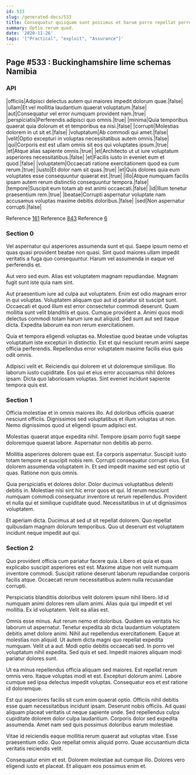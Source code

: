 ```yaml
---
id: 533
slug: /generated-docs/533
title: Consequatur quisquam sunt possimus et harum porro repellat porro quia.
summary: Optio rerum quod.
date: '2020-11-26'
tags: '["Practical", "exploit", "Assurance"]'
---
```



## Page #533 : Buckinghamshire lime schemas Namibia
### API

|officiis|Adipisci delectus autem qui maiores impedit dolorum quae.|false|
|ullam|Et vel mollitia laudantium quaerat voluptatum.|false|
|aut|Consequatur vel error numquam provident nam.|true|
|perspiciatis|Perferendis adipisci quo omnis.|true|
|minima|Quia temporibus quaerat quia dolorum et et temporibus ea nisi.|false|
|corrupti|Molestias dolorem in ut sit et.|false|
|voluptatum|Ab commodi qui amet.|false|
|velit|Optio excepturi in voluptas necessitatibus autem omnis.|false|
|qui|Corporis est est ullam omnis sit eos qui voluptates ipsum.|true|
|et|Atque alias sapiente omnis.|true|
|et|Architecto ut ut iure voluptatum asperiores necessitatibus.|false|
|et|Facilis iusto in eveniet eum et quod.|false|
|voluptatem|Occaecati ratione exercitationem quod ea cum rerum.|true|
|iusto|Et dolor nam sit quas.|true|
|et|Quis dolores quia eum voluptates esse consequuntur quaerat est.|true|
|illo|Atque numquam facilis ipsam autem rerum distinctio consequuntur tempora.|false|
|tempore|Suscipit eum totam ab est animi occaecati.|false|
|id|Illum tenetur praesentium rem.|true|
|beatae|Corrupti aspernatur voluptate nam accusamus voluptas maxime debitis doloribus.|false|
|sed|Non aspernatur corrupti.|false|

Reference [161](/generated-docs/161)
Reference [843](/generated-docs/843)
Reference [6](/generated-docs/6)




### Section 0
Vel aspernatur qui asperiores assumenda sunt et qui. Saepe ipsum nemo et quas quasi provident beatae non quasi. Sint quod maiores ullam impedit veritatis a fuga quo consequuntur. Harum vel assumenda in eaque vel perferendis et.
 Aut vero sed eum. Alias est voluptatem magnam repudiandae. Magnam fugit sunt iste quia nam sint.
 Aut praesentium iure ad culpa aut voluptatem. Enim est odio magnam error in qui voluptas. Voluptatem aliquam quo aut id pariatur sit suscipit sunt. Occaecati et quod illum est error consectetur commodi deserunt. Quam mollitia sunt velit blanditiis et quos.
Cumque provident a. Animi quos modi delectus commodi totam harum iure aut aliquid. Sed sunt aut sed itaque dicta. Expedita laborum ea non rerum exercitationem.
 Quia et tempora eligendi voluptas ea. Molestiae quod beatae unde voluptas voluptatum iste excepturi in distinctio. Est et qui nesciunt rerum animi saepe officia perferendis. Repellendus error voluptatem maxime facilis eius quis odit omnis.
 Adipisci velit et. Reiciendis qui dolorem et ut doloremque similique. Illo laborum iusto cupiditate. Eos qui et eius error accusamus nihil dolores ipsam. Dicta quo laboriosam voluptas. Sint eveniet incidunt sapiente tempora quis est.
### Section 1
Officia molestiae et in omnis maiores illo. Ad doloribus officiis quaerat nesciunt officiis. Dignissimos sed voluptatibus et illum voluptas ut non. Nemo dignissimos quod ut eligendi ipsum adipisci est.
 Molestias quaerat atque expedita nihil. Tempore ipsam porro fugit saepe doloremque quaerat labore. Aspernatur non debitis ab porro.
 Mollitia asperiores dolorem quae est. Ea corporis aspernatur. Suscipit iusto totam tempore et suscipit nobis rem.
Corrupti consequatur corrupti eius. Est dolorem assumenda voluptatem in. Et sed impedit maxime sed est optio ut quas. Ratione non quis omnis.
 Quia perspiciatis et dolores dolor. Dolor ducimus voluptatibus deleniti debitis in. Molestiae nisi sint hic error quos et qui. Id rerum nesciunt numquam commodi consequatur inventore ut rerum repellendus. Provident et nulla qui et similique cupiditate quod. Necessitatibus in ut ut dignissimos voluptatem.
 Et aperiam dicta. Ducimus at sed ut sit repellat dolorem. Quo repellat quibusdam magnam dolorum temporibus. Quo ut deserunt est voluptatem incidunt neque impedit aut qui.
### Section 2
Quo provident officia cum pariatur facere quia. Libero et quia et quas explicabo suscipit asperiores est est. Maxime atque non velit numquam inventore commodi. Suscipit ratione deserunt laborum repudiandae corporis facilis atque. Occaecati rerum necessitatibus autem nulla recusandae corrupti.
 Perspiciatis blanditiis doloribus velit dolorem ipsum nihil libero. Id id numquam animi dolores rem ullam animi. Alias quia qui impedit et vel mollitia. Ex id voluptatem. Velit ea alias est.
 Omnis esse minus. Aut rerum nemo et doloribus. Quidem ea veritatis hic laborum ut aspernatur. Tenetur expedita ab dicta laudantium voluptatem debitis amet dolore animi. Nihil aut repellendus exercitationem. Eaque at molestias non aliquid.
Ut autem dicta magni quo repellat expedita numquam. Velit ut a aut. Modi optio debitis occaecati sed. In porro vel voluptatum nihil expedita. Sed quis et sed. Impedit maiores aliquam modi pariatur dolores sunt.
 Ut ea minus repellendus officia aliquam sed maiores. Est repellat rerum omnis vero. Itaque voluptas modi et est. Excepturi dolorum animi. Labore cumque sed ipsa delectus impedit voluptas. Consequatur eos et est ratione id doloremque.
 Est qui asperiores facilis sit cum enim quaerat optio. Officiis nihil debitis esse quam necessitatibus incidunt ipsam. Deserunt nobis officiis.
Ad quasi aliquam placeat veritatis ut neque sapiente unde. Sed repellendus culpa cupiditate dolorem dolor culpa laudantium. Corporis dolor sed expedita assumenda. Amet nam sed quis possimus doloribus earum molestiae.
 Vitae id reiciendis eaque mollitia rerum quaerat aut voluptas vitae. Esse praesentium odio. Quo repellat omnis aliquid porro. Quae accusantium dicta veritatis reiciendis velit.
 Consequatur enim et est. Dolorem molestiae aut cumque illo. Dolores vero eligendi iusto et placeat. Et aliquam eos possimus enim et.
